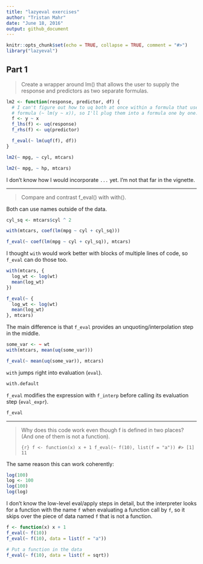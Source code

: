 ```yaml
---
title: "lazyeval exercises"
author: "Tristan Mahr"
date: "June 18, 2016"
output: github_document
---
```


```r
knitr::opts_chunk$set(echo = TRUE, collapse = TRUE, comment = "#>")
library("lazyeval")
```

## Part 1

> Create a wrapper around lm() that allows the user to supply the response and predictors as two separate formulas.

```r
lm2 <- function(response, predictor, df) {
  # I can't figure out how to uq both at once within a formula that uses a
  # formula (~ lm(y ~ x)), so I'll plug them into a formula one by one.
  f <- y ~ x
  f_lhs(f) <- uq(response)
  f_rhs(f) <- uq(predictor)

  f_eval(~ lm(uqf(f), df))
}

lm2(~ mpg, ~ cyl, mtcars)

lm2(~ mpg, ~ hp, mtcars)
```

I don't know how I would incorporate `...` yet. I'm not that far in the vignette.

***

> Compare and contrast f_eval() with with().

Both can use names outside of the data.

```r
cyl_sq <- mtcars$cyl ^ 2

with(mtcars, coef(lm(mpg ~ cyl + cyl_sq)))

f_eval(~ coef(lm(mpg ~ cyl + cyl_sq)), mtcars)
```


I thought `with` would work better with blocks of multiple lines of code, so 
`f_eval` can do those too.

```r
with(mtcars, {
  log_wt <- log(wt)
  mean(log_wt)
})

f_eval(~ {
  log_wt <- log(wt)
  mean(log_wt)
}, mtcars)
```

The main difference is that `f_eval` provides an unquoting/interpolation step in
the middle.

```r
some_var <- ~ wt
with(mtcars, mean(uq(some_var)))

f_eval(~ mean(uq(some_var)), mtcars)
```

`with` jumps right into evaluation (`eval`).

```r
with.default
```

`f_eval` modifies the expression with `f_interp` before calling its evaluation
step (`eval_expr`).

```r
f_eval
```


*** 

> Why does this code work even though f is defined in two places? (And one of them is not a function).
> 
> ```{r}
> f <- function(x) x + 1
> f_eval(~ f(10), list(f = "a"))
> #> [1] 11
> ```

The same reason this can work coherently:

```r
log(100)
log <- 100
log(100)
log(log)
```

I don't know the low-level eval/apply steps in detail, but the interpreter looks
for a function with the name `f` when evaluating a function call by `f`, so it
skips over the piece of data named `f` that is not a function.


```r
f <- function(x) x + 1
f_eval(~ f(10))
f_eval(~ f(10), data = list(f = "a"))

# Put a function in the data
f_eval(~ f(10), data = list(f = sqrt))
```

